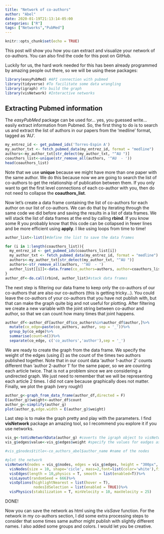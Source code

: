 ```yaml
---
title: "Network of co-authors"
author: "Abel"
date: 2020-01-19T21:13:14-05:00
categories: ["R"]
tags: ["Networks","PubMed"]
---
```


```r
knitr::opts_chunk$set(echo = TRUE)
```

This post will show you how you can extract and visualize your network of co-authors. You can also find the code for this post on GitHub.

Luckily for us, the hard work needed for this has been already programmed by amazing people out there, so we will be using these packages:

```r
library(easyPubMed) #API connection with pubmed
library(tidyverse) #To facilitate some data wrangling
library(igraph) #To build the graph
library(visNetwork) #Interactive networks
```

## Extracting Pubmed information

The *easyPubMed* package can be used for… yes, you guessed write… easily extract information from Pubmed. So, the first thing to do is to search us and extract the list of authors in our papers from the ‘medline’ format, tagged as ‘AU’.

```r
my_entrez_id <- get_pubmed_ids('Torres-Espin A')
my_author_txt <- fetch_pubmed_data(my_entrez_id, format = "medline")
authors<-my_author_txt[str_detect(my_author_txt, "^AU ")]
coauthors_list<-unique(str_remove_all(authors, '^AU  - '))
head(coauthors_list)
```

Note that we use **unique** because we might have more than one paper with the same author. We do this because now we are going to search the list of co-authors to get the relationship of publication between them. If you only want to get the first level connections of each co-author with you, then do not need to collapse the **coauthors_list**.

Now let’s create a data frame containing the list of co-authors for each author on our list of co-authors. We can do that by iterating through the same code we did before and saving the results in a list of data frames. We will stack the list of data frames at the end by calling **rbind**. If you know some R you probably know that this code can be collapsed in fewer lines and be more efficient using **apply**. I like using loops from time to time!


```r
author_list<-list()#define the list to save the data frames

for (i in 1:length(coauthors_list)){
  my_entrez_id <- get_pubmed_ids(coauthors_list[i])
  my_author_txt <- fetch_pubmed_data(my_entrez_id, format = "medline")
  authors<-my_author_txt[str_detect(my_author_txt, "^AU ")]
  authors<-str_remove_all(authors, '^AU  - ')
  author_list[[i]]<-data.frame(co_authors=authors, author=coauthors_list[i])
}
author_df<-do.call(rbind, author_list)#stack data frames
```

The next step is filtering our data frame to keep only the co-authors of our co-authors that are also our co-authors (this is getting tricky…). You could leave the co-authors of your co-authors that you have not publish with, but that can make the graph quite big and not useful for plotting. After filtering we create a new variable with the joint string between co-author and author, so that we can count how many times that joint happens.

```r
author_df<-author_df[author_df$co_authors%in%author_df$author,]%>%
  mutate(co_edge=paste(co_authors, author, sep = '_'))%>%
  group_by(co_edge)%>%
  summarise(count=n())%>%
  separate(co_edge, c('co_authors','author'),sep = '_')
```

We are ready to create the graph from the data frame. We specify the weight of the edges (using *E*) as the count of the times two authors published together. Note that in our count data ‘author 1-author 2’ counts different than ‘author 2-author 1’ for the same paper, so we are counting each article twice. That is not a problem since we are considering a undirected graph. We just need to remember that we will be representing each article 2 times. I did not care because graphically does not matter. Finally, we plot the graph (very rough!)

```r
author_g<-graph_from_data_frame(author_df,directed = F)
E(author_g)$weight<-author_df$count
author_g<-simplify(author_g)
plot(author_g,edge.width = E(author_g)$weight)
```

Last step is to make the graph pretty and play with the parameters. I find **visNetwork** package an amazing tool, so I recommend you explore it if you use networks.

```r
vis_g<-toVisNetworkData(author_g) #coverts the igraph object to visNetwork
vis_g$edges$value<-vis_g$edges$weight #specify the values for eadges as the weights (number of papers for pairs)

#vis_g$nodes$title<-co_authors_abel$author_name #name of the nodes

#plot the network  
visNetwork(nodes = vis_g$nodes, edges = vis_g$edges, height = "300px", width = '300px')%>%
  visNodes(size = 10, shape='cicle', mass=2,font=list(color='white'),fixed = F) %>%
  visEdges(length = 10,physics = T, smooth = list(enabled=T))%>%
  visLayout(randomSeed = 666)%>%
  visOptions(highlightNearest = list(hover = T), 
             nodesIdSelection = list(enabled = TRUE))%>%
  visPhysics(stabilization = T, minVelocity = 10, maxVelocity = 25)
```

DONE!

Now you can save the network as html using the *visSave* function. For the network in my co-authors section, I did some extra processing steps to consider that some times same author might publish with slightly different names. I also added some groups and colors. I would let you be creative.



